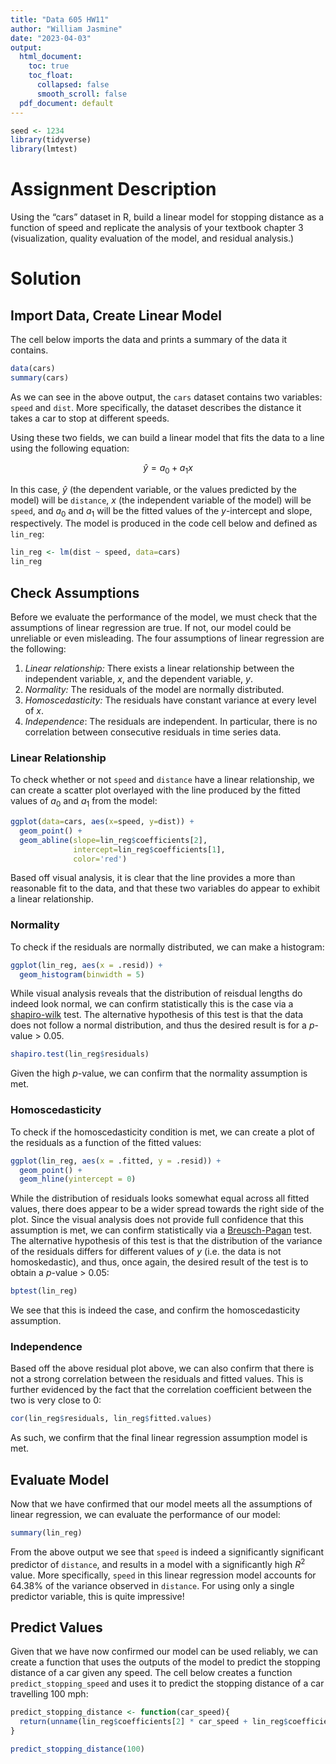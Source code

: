 ```yaml
---
title: "Data 605 HW11"
author: "William Jasmine"
date: "2023-04-03"
output:
  html_document:
    toc: true
    toc_float:
      collapsed: false
      smooth_scroll: false
  pdf_document: default
---
```


```r
seed <- 1234
library(tidyverse)
library(lmtest)
```

# Assignment Description

Using the “cars” dataset in R, build a linear model for stopping distance as a function of speed and replicate the analysis of your textbook chapter 3 (visualization, quality evaluation of the model, and residual analysis.)

# Solution
## Import Data, Create Linear Model

The cell below imports the data and prints a summary of the data it contains. 

```r
data(cars)
summary(cars)
```

As we can see in the above output, the `cars` dataset contains two variables: `speed` and `dist`. More specifically, the dataset describes the distance it takes a car to stop at different speeds. 

Using these two fields, we can build a linear model that fits the data to a line using the following equation: 

$$
\begin{equation}
\hat{y} = a_0 + a_1x
\end{equation}
$$

In this case, $\hat{y}$ (the dependent variable, or the values predicted by the model) will be `distance`, $x$ (the independent variable of the model) will be `speed`, and $a_0$ and $a_1$ will be the fitted values of the $y$-intercept and slope, respectively. The model is produced in the code cell below and defined as `lin_reg`:

```r

lin_reg <- lm(dist ~ speed, data=cars)
lin_reg
```

## Check Assumptions

Before we evaluate the performance of the model, we must check that the assumptions of linear regression are true. If not, our model could be unreliable or even misleading. The four assumptions of linear regression are the following:

1. *Linear relationship:* There exists a linear relationship between the independent variable, $x$, and the dependent variable, $y$.
2. *Normality:* The residuals of the model are normally distributed.
3. *Homoscedasticity:* The residuals have constant variance at every level of $x$.
4. *Independence*: The residuals are independent. In particular, there is no correlation between consecutive residuals in time series data.

### Linear Relationship

To check whether or not `speed` and `distance` have a linear relationship, we can create a scatter plot overlayed with the line produced by the fitted values of $a_0$ and $a_1$ from the model:

```r
ggplot(data=cars, aes(x=speed, y=dist)) +
  geom_point() +
  geom_abline(slope=lin_reg$coefficients[2], 
              intercept=lin_reg$coefficients[1],
              color='red')
```

Based off visual analysis, it is clear that the line provides a more than reasonable fit to the data, and that these two variables do appear to exhibit a linear relationship. 

### Normality

To check if the residuals are normally distributed, we can make a histogram:

```r
ggplot(lin_reg, aes(x = .resid)) +
  geom_histogram(binwidth = 5) 
```

While visual analysis reveals that the distribution of reisdual lengths do indeed look normal, we can confirm statistically this is the case via a [shapiro-wilk](https://search.r-project.org/CRAN/refmans/psyntur/html/shapiro_test.html) test. The alternative hypothesis of this test is that the data does not follow a normal distribution, and thus the desired result is for a $p$-value > 0.05. 

```r
shapiro.test(lin_reg$residuals)
```

Given the high $p$-value, we can confirm that the normality assumption is met.

### Homoscedasticity

To check if the homoscedasticity condition is met, we can create a plot of the residuals as a function of the fitted values:

```r
ggplot(lin_reg, aes(x = .fitted, y = .resid)) +
  geom_point() +
  geom_hline(yintercept = 0)
```

While the distribution of residuals looks somewhat equal across all fitted values, there does appear to be a wider spread towards the right side of the plot. Since the visual analysis does not provide full confidence that this assumption is met, we can confirm statistically via a [Breusch-Pagan](https://search.r-project.org/CRAN/refmans/lmtest/html/bptest.html) test. The alternative hypothesis of this test is that the distribution of the variance of the residuals differs for different values of $y$ (i.e. the data is not homoskedastic), and thus, once again, the desired result of the test is to obtain a $p$-value > 0.05:

```r
bptest(lin_reg)
```

We see that this is indeed the case, and confirm the homoscedasticity assumption.

### Independence

Based off the above residual plot above, we can also confirm that there is not a strong correlation between the residuals and fitted values. This is further evidenced by the fact that the correlation coefficient between the two is very close to 0:

```r
cor(lin_reg$residuals, lin_reg$fitted.values)
```

As such, we confirm that the final linear regression assumption model is met.

## Evaluate Model

Now that we have confirmed that our model meets all the assumptions of linear regression, we can evaluate the performance of our model:

```r
summary(lin_reg)
```

From the above output we see that `speed` is indeed a significantly significant predictor of `distance`, and results in a model with a significantly high $R^2$ value. More specifically, `speed` in this linear regression model accounts for 64.38% of the variance observed in `distance`. For using only a single predictor variable, this is quite impressive!

## Predict Values

Given that we have now confirmed our model can be used reliably, we can create a function that uses the outputs of the model to predict the stopping distance of a car given any speed. The cell below creates a function `predict_stopping_speed` and uses it to predict the stopping distance of a car travelling 100 mph: 

```r
predict_stopping_distance <- function(car_speed){
  return(unname(lin_reg$coefficients[2] * car_speed + lin_reg$coefficients[1]))
}

predict_stopping_distance(100)
```